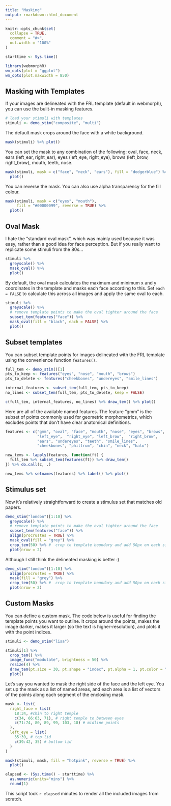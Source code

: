 ```yaml
---
title: "Masking"
output: rmarkdown::html_document
---
```


```r
knitr::opts_chunk$set(
  collapse = TRUE,
  comment = "#>",
  out.width = "100%"
)

starttime <- Sys.time()

library(webmorphR)
wm_opts(plot = "ggplot")
wm_opts(plot.maxwidth = 850)
```


## Masking with Templates

If your images are delineated with the FRL template (default in webmorph), you can use the built-in masking features.

```r
# load your stimuli with templates
stimuli <- demo_stim("composite", "multi")
```

The default mask crops around the face with a white background.

```r
mask(stimuli) %>% plot()
```

You can set the mask to any combination of the following: oval, face, neck, ears (left_ear, right_ear), eyes (left_eye, right_eye), brows (left_brow, right_brow), mouth, teeth, nose.

```r
mask(stimuli, mask = c("face", "neck", "ears"), fill = "dodgerblue") %>%
  plot()
```

You can reverse the mask. You can also use alpha transparency for the fill colour.

```r
mask(stimuli, mask = c("eyes", "mouth"), 
     fill = "#00000099", reverse = TRUE) %>%
  plot()
```


## Oval Mask

I hate the "standard oval mask", which was mainly used because it was easy, rather than a good idea for face perception. But if you really want to replicate some stimuli from the 80s...

```r
stimuli %>%
  greyscale() %>%
  mask_oval() %>%
  plot()
```

By default, the oval mask calculates the maximum and minimum x and y coordinates in the template and masks each face according to this. Set `each = FALSE` to calculate this across all images and apply the same oval to each. 

```r
stimuli %>%
  greyscale() %>%
  # remove template points to make the oval tighter around the face
  subset_tem(features("face")) %>%
  mask_oval(fill = "black", each = FALSE) %>%
  plot()
```

## Subset templates

You can subset template points for images delineated with the FRL template using the convenience function `features()`. 

```r
full_tem <- demo_stim()[1]
pts_to_keep <- features("eyes", "nose", "mouth", "brows")
pts_to_delete <- features("cheekbones", "undereyes", "smile_lines")

internal_features <- subset_tem(full_tem, pts_to_keep)
no_lines <- subset_tem(full_tem, pts_to_delete, keep = FALSE)

c(full_tem, internal_features, no_lines) %>% draw_tem() %>% plot()
```

Here are all of the available named features. The feature "gmm" is the subset of points commonly used for geometric morphometrics, which excludes points that don't have clear anatomical definitions.

```r

features <- c("gmm", "oval", "face", "mouth", "nose", "eyes", "brows",
              "left_eye",  "right_eye", "left_brow",  "right_brow",
              "ears", "undereyes", "teeth", "smile_lines", 
              "cheekbones", "philtrum", "chin", "neck", "halo")

new_tems <- lapply(features, function(ft) {
  full_tem %>% subset_tem(features(ft)) %>% draw_tem()
}) %>% do.call(c, .)

new_tems %>% setnames(features) %>% label() %>% plot()
```


## Stimulus set

Now it's relatively straightforward to create a stimulus set that matches old papers.

```r
demo_stim("london")[1:10] %>%
  greyscale() %>%
  # remove template points to make the oval tighter around the face
  subset_tem(features("face")) %>%
  align(procrustes = TRUE) %>%
  mask_oval(fill = "grey") %>%
  crop_tem(50) %>% #  crop to template boundary and add 50px on each side 
  plot(nrow = 2)
```

Although I still think the delineated masking is better :)

```r
demo_stim("london")[1:10] %>%
  align(procrustes = TRUE) %>%
  mask(fill = "grey") %>%
  crop_tem(50) %>% #  crop to template boundary and add 50px on each side 
  plot(nrow = 2)
```

## Custom Masks

You can define a custom mask. The code below is useful for finding the template points you want to outline. It crops around the points, makes the image darker, makes it larger (so the text is higher-resolution), and plots it with the point indices.

```r
stimuli <- demo_stim("lisa") 

stimuli[1] %>% 
  crop_tem() %>% 
  image_func("modulate", brightness = 50) %>%
  resize(4) %>%
  draw_tem(pt.size = 30, pt.shape = "index", pt.alpha = 1, pt.color = "white") %>%
  plot()
```

Let's say you wanted to mask the right side of the face and the left eye. You set up the mask as a list of named areas, and each area is a list of vectors of the points along each segment of the enclosing mask.

```r
mask <- list(
  right_face = list(
    18:34, #chin to right temple
    c(34, 66:63, 71), # right temple to between eyes
    c(71:74, 80, 89, 99, 103, 18) # midline points
  ),
  left_eye = list(
    35:39, # top lid
    c(39:42, 35) # bottom lid
  )
)

mask(stimuli, mask, fill = "hotpink", reverse = TRUE) %>%
  plot()

```



```r
elapsed <- (Sys.time() - starttime) %>%
  as.numeric(units="mins") %>%
  round(1)
```

This script took `r elapsed` minutes to render all the included images from scratch.
